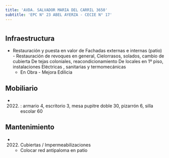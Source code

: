 ```yaml
---
title: 'AVDA. SALVADOR MARIA DEL CARRIL 3650'
subtitle: 'EPC N° 23 ABEL AYERZA - CECIE N° 17'
---
```


#
## Infraestructura

* Restauración y puesta en valor de
Fachadas externas e internas (patio) -
Restauración de revoques en general,
Cielorrasos, solados, cambio de cubierta
De tejas coloniales, reacondicionamiento
De locales en 1º piso, instalaciones
Eléctricas , sanitarias y termomecánicas 
    + En Obra - Mejora Edilicia 


## Mobiliario

*  (2022) : armario 4, escritorio 3, mesa pupitre doble 30, pizarrón 6, silla escolar 60 





## Mantenimiento

*  (2022) Cubiertas / Impermeabilizaciones 
    + Colocar red antipaloma en patio







